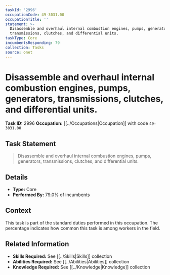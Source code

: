```yaml
---
taskId: '2996'
occupationCode: 49-3031.00
occupationTitle: ''
statement: >-
  Disassemble and overhaul internal combustion engines, pumps, generators,
  transmissions, clutches, and differential units.
taskType: Core
incumbentsResponding: 79
collection: Tasks
source: onet
---
```

# Disassemble and overhaul internal combustion engines, pumps, generators, transmissions, clutches, and differential units.

**Task ID:** 2996
**Occupation:** [[../Occupations|Occupation]] with code `49-3031.00`

## Task Statement

> Disassemble and overhaul internal combustion engines, pumps, generators, transmissions, clutches, and differential units.

## Details

- **Type:** Core
- **Performed By:** 79.0% of incumbents

## Context

This task is part of the standard duties performed in this occupation. The percentage indicates how common this task is among workers in the field.

## Related Information

- **Skills Required:** See [[../Skills|Skills]] collection
- **Abilities Required:** See [[../Abilities|Abilities]] collection
- **Knowledge Required:** See [[../Knowledge|Knowledge]] collection
